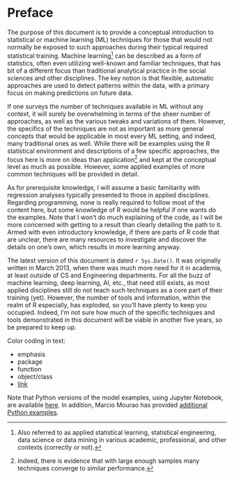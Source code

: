 # Preface

<span class="newthought">The purpose of this document is to provide a conceptual introduction</span> to statistical or machine learning (ML) techniques for those that would not normally be exposed to such approaches during their typical required statistical training.  <span class="emph">Machine learning</span>[^mlothername] can be described as a form of statistics, often even utilizing well-known and familiar techniques, that has bit of a different focus than traditional analytical practice in the social sciences and other disciplines.  The key notion is that flexible, automatic approaches are used to detect patterns within the data, with a primary focus on making predictions on future data.

If one surveys the number of techniques available in ML without any context, it will surely be overwhelming in terms of the sheer number of approaches, as well as the various tweaks and variations of them.  However, the specifics of the techniques are not as important as more general concepts that would be applicable in most every ML setting, and indeed, many traditional ones as well.  While there will be examples using the R statistical environment and descriptions of a few specific approaches, the focus here is more on ideas than application[^moredata] and kept at the conceptual level as much as possible.  However, some applied examples of more common techniques will be provided in detail.

As for prerequisite knowledge, I will assume a basic familiarity with regression analyses typically presented to those in applied disciplines.  Regarding programming, none is really required to follow most of the content here, but some knowledge of R would be helpful if one wants do the examples.  Note that I won't do much explaining of the code, as I will be more concerned with getting to a result than clearly detailing the path to it.  Armed with even introductory knowledge, if there are parts of R code that are unclear, there are many resources to investigate and discover the details on one's own, which results in more learning anyway.

The latest version of this document is dated `r Sys.Date()`.  It was originally written in March 2013, when there was much more need for it in academia, at least outside of CS and Engineering departments.  For all the buzz of machine learning, deep learning, AI, etc., that need still exists, as most applied disciplines still do not teach such techniques as a core part of their training (yet).  However, the number of tools and information, within the realm of R especially, has exploded, so you'll have plenty to keep you occupied.  Indeed, I'm not sure how much of the specific techniques and tools demonstrated in this document will be viable in another five years, so be prepared to keep up.


Color coding in text:

- <span class="emph">emphasis</span>
- <span class="pack">package</span>
- <span class="func">function</span>
- <span class="objclass">object/class</span>
- [link]()


Note that Python versions of the model examples, using Jupyter Notebook, are available [here](https://github.com/m-clark/introduction-to-machine-learning/blob/master/black_box.ipynb).  In addition, Marcio Mourao has provided [additional Python examples](https://github.com/m-clark/introduction-to-machine-learning/blob/master/marcio_workshop.ipynb).


[^mlothername]: Also referred to as applied statistical learning, statistical engineering, data science or data mining in various academic, professional, and other contexts (correctly or not).

[^moredata]: Indeed, there is evidence that with large enough samples many techniques converge to similar performance.